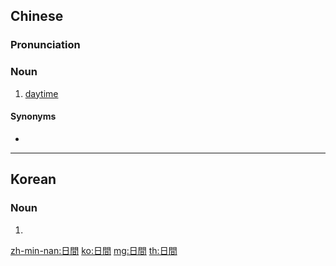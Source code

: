 {{also|日间}}
==Chinese==
{{zh-forms|s=日间}}

===Pronunciation===
{{zh-pron
|m=rìjiān
|c=jat6 gaan1
|mn=ji̍t-kan/li̍t-kan
|cat=n
}}

===Noun===
{{zh-noun}}

# [[daytime]]

====Synonyms====
* {{zh-l|白天}}

{{zh-cat|Time}}
----

==Korean==
{{ko-hanjatab}}

===Noun===
{{ko-noun|hj|hangeul=일간}}

# {{hanja form of|일간}}

[[zh-min-nan:日間]]
[[ko:日間]]
[[mg:日間]]
[[th:日間]]